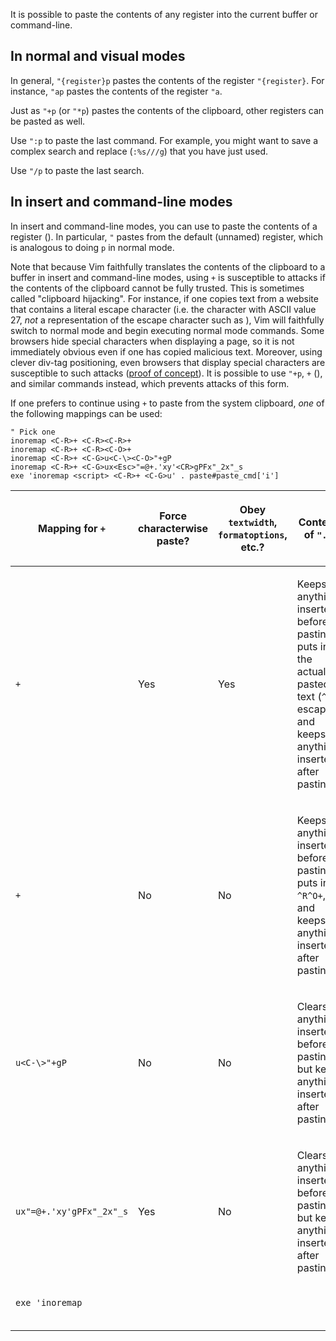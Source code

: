 {{TipImported
|id=1303
|previous=1302
|next=1304
|created=2006
|complexity=basic
|author=Mark Woodward
|version=5.7
|rating=15/11
|category1=
|category2=
}}

It is possible to paste the contents of any register into the current buffer or command-line.

==In normal and visual modes==

In general, <code>"{register}p</code> pastes the contents of the register <code>"{register}</code>. For instance, <code>"ap</code> pastes the contents of the register <code>"a</code>.

Just as <code>"+p</code> (or <code>"*p</code>) pastes the contents of the clipboard, other registers can be pasted as well.

Use <code>":p</code> to paste the last command. For example, you might want to save a complex search and replace (<code>:%s///g</code>) that you have just used.

Use <code>"/p</code> to paste the last search.

==In insert and command-line modes==

In insert and command-line modes, you can use <code><C-R></code> to paste the contents of a register ({{help|i_CTRL-R}}). In particular, <code><C-R>"</code> pastes from the default (unnamed) register, which is analogous to doing <code>p</code> in normal mode.

Note that because Vim faithfully translates the contents of the clipboard to a buffer in insert and command-line modes, using <code><C-R>+</code> is susceptible to attacks if the contents of the clipboard cannot be fully trusted. This is sometimes called "clipboard hijacking". For instance, if one copies text from a website that contains a literal escape character (i.e. the character with ASCII value 27, ''not'' a representation of the escape character such as <code><Esc></code>), Vim will faithfully switch to normal mode and begin executing normal mode commands. Some browsers hide special characters when displaying a page, so it is not immediately obvious even if one has copied malicious text. Moreover, using clever div-tag positioning, even browsers that display special characters are susceptible to such attacks ([http://thejh.net/misc/website-terminal-copy-paste proof of concept]). It is possible to use <code><C-O>"+p</code>, <code><C-R><C-R>+</code> ({{help|i_CTRL-R_CTRL-R}}), and similar commands instead, which prevents attacks of this form.

If one prefers to continue using <code><C-R>+</code> to paste from the system clipboard, ''one'' of the following mappings can be used:

<pre>
" Pick one
inoremap <C-R>+ <C-R><C-R>+
inoremap <C-R>+ <C-R><C-O>+
inoremap <C-R>+ <C-G>u<C-\><C-O>"+gP
inoremap <C-R>+ <C-G>ux<Esc>"=@+.'xy'<CR>gPFx"_2x"_s
exe 'inoremap <script> <C-R>+ <C-G>u' . paste#paste_cmd['i']
</pre>

{| class="wikitable"
! Mapping for <code><C-R>+</code> !! Force characterwise paste? !! Obey <code>textwidth</code>, <code>formatoptions</code>, etc.? !! Contents of <code>".</code> ({{help|quote.}})
|-
| <code><C-R><C-R>+</code>
| Yes
| Yes
| Keeps anything inserted before pasting, puts in the actually pasted text (<code>^V</code>-escaped), and keeps anything inserted after pasting
|-
| <code><C-R><C-O>+</code>
| No
| No
| Keeps anything inserted before pasting, puts in <code>^R^O+</code>, and keeps anything inserted after pasting
|-
| <code><C-G>u<C-\><C-O>"+gP</code>
| No
| No
| Clears anything inserted before pasting, but keeps anything inserted after pasting
|-
| <code><C-G>ux<Esc>"=@+.'xy'<CR>gPFx"_2x"_s</code>
| Yes
| No
| Clears anything inserted before pasting, but keeps anything inserted after pasting
|-
| <code>exe 'inoremap <script> <C-R>+ <C-G>u' . paste#paste_cmd['i']</code>
| If <code>has('virtualedit')</code> is true
| No
| Clears anything inserted before pasting, but keeps anything inserted after pasting
|}

For the first mapping, see {{help|i_CTRL-R_CTRL-R}}.

For the second mapping, see {{help|i_CTRL-R_CTRL-O}}.

The third mapping will temporarily switch to normal mode without moving the cursor, and then paste. It first uses <code><C-g>u</code> to break the undo sequence so that the pasting can be undone. Then <code><C-\><C-o></code> temporarily switches to normal mode without moving the cursor. It then accesses the <code>+</code> register and uses <code>gP</code> instead of the usual <code>P</code> to paste so that the cursor is positioned after what is pasted (just like the default <code><C-R>+</code>). Note that because the clipboard is pasted in "one move" instead of being translated character-by-character (the default behavior), formatting options such as <code>textwidth</code> are not obeyed (use something like <code>gqip</code> to fix the formatting; see {{help|gq}}).

The fourth mapping employs the strategy used in [https://github.com/vim/vim/blob/8aba95097305b77d56adce507793e331e895a601/runtime/autoload/paste.vim#L32-L34 <code>paste.vim</code>] (when <code>virtualedit</code> is unavailable). This mapping forces Vim to paste characterwise ({{help|characterwise-register}}) even if the register contains linewise text. This is useful if you always want Vim to start pasting where the cursor was on the line. Select some lines using <code>V</code>, then yank with <code>"+y</code>. Now enter insert mode in the middle of a line. The behavior of the first mapping would be to jump to the previous line and insert the lines there (thus not changing the current line), whereas in most other text editors the text is pasted in the middle of the current line (since most text editors don't distinguish between linewise and characterwise operations).

The fifth mapping is essentially from [https://github.com/vim/vim/blob/6c35beaa11d38fc0c37a3d209295772313b12003/runtime/mswin.vim#L47 <code>mswin.vim</code>]. If Vim was compiled with <code>virtualedit</code>, it takes advantage of this to paste linewise and blockwise text in a more Vim-like manner. If Vim is not compiled with <code>virtualedit</code>, it falls back to the behavior of the previous mapping.

Even with the above mappings, the default behavior can still be retrieved by waiting a moment after typing <code><C-R></code> (so that Vim gives up on trying to use the custom mapping).

==References==
*{{help|c_CTRL-R}}

==Comments==
This illustrates the hijacking point. Executing the following puts some text in the <code>a</code> register.
<pre>
:let @a = "abc\<Esc>:echo 'gotcha'\<CR>"
</pre>
After that, pressing <code>i</code> to enter insert mode, then typing Ctrl-R <code>a</code> inserts "abc" but then executes the echo command. The Vim procedure to insert the keys literally is to press Ctrl-R twice. That is, type Ctrl-R Ctrl-R <code>a</code> which will insert the escape and newline (carriage return) characters into the text. {{help|i_CTRL-R_CTRL-R}} [[User:JohnBeckett|JohnBeckett]] ([[User talk:JohnBeckett|talk]]) 08:08, May 22, 2016 (UTC)

